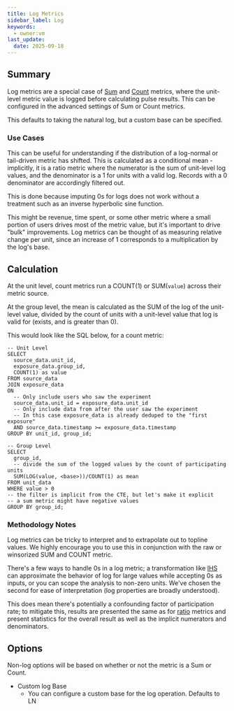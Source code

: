 ```yaml
---
title: Log Metrics
sidebar_label: Log
keywords:
  - owner:vm
last_update:
  date: 2025-09-18
---
```


## Summary

Log metrics are a special case of [Sum](./sum) and [Count](./count) metrics, where the unit-level metric value is logged before calculating pulse results. This can be configured in the advanced settings of Sum or Count metrics.

This defaults to taking the natural log, but a custom base can be specified.

### Use Cases

This can be useful for understanding if the distribution of a log-normal or tail-driven metric has shifted. This is calculated as a conditional mean - implicitly, it is a ratio metric where the numerator is the sum of unit-level log values, and the denominator is a 1 for units with a valid log. Records with a 0 denominator are accordingly filtered out.

This is done because imputing 0s for logs does not work without a treatment such as an inverse hyperbolic sine function.

This might be revenue, time spent, or some other metric where a small portion of users drives most of the metric value, but it's important to drive "bulk" improvements. Log metrics can be thought of as measuring relative change per unit, since an increase of 1 corresponds to a multiplication by the log's base.

## Calculation

At the unit level, count metrics run a COUNT(1) or SUM(`value`) across their metric source.

At the group level, the mean is calculated as the SUM of the log of the unit-level value, divided by the count of units with a unit-level value that log is valid for (exists, and is greater than 0).

This would look like the SQL below, for a count metric:

```
-- Unit Level
SELECT
  source_data.unit_id,
  exposure_data.group_id,
  COUNT(1) as value
FROM source_data
JOIN exposure_data
ON
  -- Only include users who saw the experiment
  source_data.unit_id = exposure_data.unit_id
  -- Only include data from after the user saw the experiment
  -- In this case exposure_data is already deduped to the "first exposure"
  AND source_data.timestamp >= exposure_data.timestamp
GROUP BY unit_id, group_id;

-- Group Level
SELECT
  group_id,
  -- divide the sum of the logged values by the count of participating units
  SUM(LOG(value, <base>))/COUNT(1) as mean
FROM unit_data
WHERE value > 0
-- the filter is implicit from the CTE, but let's make it explicit
-- a sum metric might have negative values
GROUP BY group_id;
```

### Methodology Notes

Log metrics can be tricky to interpret and to extrapolate out to topline values. We highly encourage you to use this in conjunction with the raw or winsorized SUM and COUNT metric.

There's a few ways to handle 0s in a log metric; a transformation like [IHS](https://en.wikipedia.org/wiki/Inverse_hyperbolic_functions) can approximate the behavior of log for large values while accepting 0s as inputs, or you can scope the analysis to non-zero units. We've chosen the second for ease of interpretation (log properties are broadly understood).

This does mean there's potentially a confounding factor of participation rate; to mitigate this, results are presented the same as for [ratio]() metrics and present statistics for the overall result as well as the implicit numerators and denominators.

## Options

Non-log options will be based on whether or not the metric is a Sum or Count.

- Custom log Base
  - You can configure a custom base for the log operation. Defaults to LN

